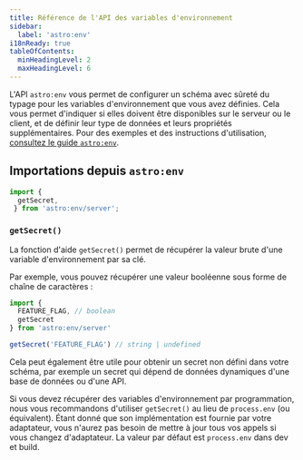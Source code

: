 ```yaml
---
title: Référence de l'API des variables d'environnement
sidebar:
  label: 'astro:env'
i18nReady: true
tableOfContents:
  minHeadingLevel: 2
  maxHeadingLevel: 6
---
```


<p><Since v="5.0.0" /></p>

L'API `astro:env` vous permet de configurer un schéma avec sûreté du typage pour les variables d'environnement que vous avez définies. Cela vous permet d'indiquer si elles doivent être disponibles sur le serveur ou le client, et de définir leur type de données et leurs propriétés supplémentaires. Pour des exemples et des instructions d'utilisation, [consultez le guide `astro:env`](/fr/guides/environment-variables/#variables-denvironnement-avec-sûreté-du-typage).

## Importations depuis `astro:env`

```js
import { 
  getSecret,
 } from 'astro:env/server';
```

### `getSecret()`

<p>
<Since v="5.0.0" />
</p>

La fonction d'aide `getSecret()` permet de récupérer la valeur brute d'une variable d'environnement par sa clé.

Par exemple, vous pouvez récupérer une valeur booléenne sous forme de chaîne de caractères :

```js
import {
  FEATURE_FLAG, // boolean
  getSecret
} from 'astro:env/server'

getSecret('FEATURE_FLAG') // string | undefined
```

Cela peut également être utile pour obtenir un secret non défini dans votre schéma, par exemple un secret qui dépend de données dynamiques d'une base de données ou d'une API.

Si vous devez récupérer des variables d'environnement par programmation, nous vous recommandons d'utiliser `getSecret()` au lieu de `process.env` (ou équivalent). Étant donné que son implémentation est fournie par votre adaptateur, vous n'aurez pas besoin de mettre à jour tous vos appels si vous changez d'adaptateur. La valeur par défaut est `process.env` dans dev et build.
